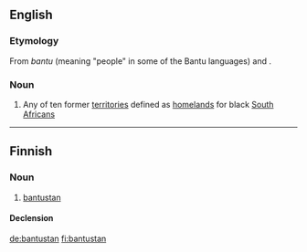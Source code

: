 ==English==

===Etymology===
From ''bantu'' (meaning "people" in some of the Bantu languages) and {{term|-stan|lang=en}}.

===Noun===
{{wikipedia}}
{{en-noun}}

# Any of ten former [[territory|territories]] defined as [[homeland]]s for black [[South African]]s

----

==Finnish==

===Noun===
{{fi-noun}}

# [[#English|bantustan]]

====Declension====
{{fi-decl-risti|bantustan|i=0}}

[[de:bantustan]]
[[fi:bantustan]]